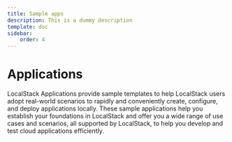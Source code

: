 ```yaml
---
title: Sample apps
description: This is a dummy description
template: doc
sidebar:
    order: 4
---
```



# Applications
LocalStack Applications provide sample templates to help LocalStack users adopt real-world scenarios to rapidly and conveniently create, configure, and deploy applications locally. These sample applications help you establish your foundations in LocalStack and offer you a wide range of use cases and scenarios, all supported by LocalStack, to help you develop and test cloud applications efficiently.

<ApplicationsShowcase />
